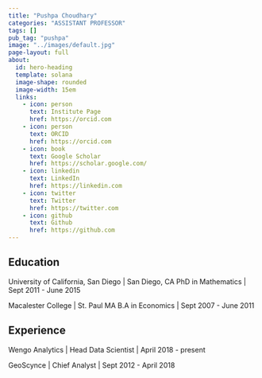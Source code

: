 ```yaml
---
title: "Pushpa Choudhary"
categories: "ASSISTANT PROFESSOR"
tags: []
pub_tag: "pushpa"
image: "../images/default.jpg"
page-layout: full
about:
  id: hero-heading
  template: solana
  image-shape: rounded
  image-width: 15em
  links:
    - icon: person
      text: Institute Page
      href: https://orcid.com
    - icon: person
      text: ORCID
      href: https://orcid.com
    - icon: book
      text: Google Scholar
      href: https://scholar.google.com/
    - icon: linkedin
      text: LinkedIn
      href: https://linkedin.com
    - icon: twitter
      text: Twitter
      href: https://twitter.com
    - icon: github
      text: Github
      href: https://github.com
---
```


:::{#hero-heading}

## Education

University of California, San Diego | San Diego, CA
PhD in Mathematics | Sept 2011 - June 2015

Macalester College | St. Paul MA
B.A in Economics | Sept 2007 - June 2011

## Experience

Wengo Analytics | Head Data Scientist | April 2018 - present

GeoScynce | Chief Analyst | Sept 2012 - April 2018

:::

